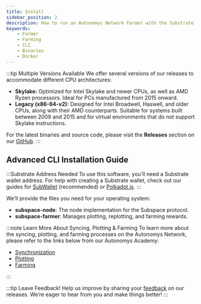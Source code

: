 ```yaml
---
title: Install
sidebar_position: 2
description: How to run an Autonomys Network Farmer with the Substrate CLI
keywords:
    - Farmer
    - Farming
    - CLI
    - Binaries
    - Docker
---
```



:::tip Multiple Versions Available
We offer several versions of our releases to accommodate different CPU architectures:

- **Skylake:** Optimized for Intel Skylake and newer CPUs, as well as AMD Ryzen processors. Ideal for PCs manufactured from 2015 onward.
- **Legacy (x86-64-v2):** Designed for Intel Broadwell, Haswell, and older CPUs, along with their AMD counterparts. Suitable for systems built between 2009 and 2015 and for virtual environments that do not support Skylake instructions.

For the latest binaries and source code, please visit the **Releases** section on our [GitHub](https://github.com/autonomys/subspace/releases).
:::

## Advanced CLI Installation Guide

:::Substrate Address Needed
To use this software, you'll need a Substrate wallet address. For help with creating a Substrate wallet, check out our guides for [SubWallet](https://docs.autonomys.xyz/docs/farming-&-staking/farming/advanced-cli/docs/farming-&-staking/wallets/subwallet.md) (recommended) or [Polkadot.js](https://docs.autonomys.xyz/docs/farming-&-staking/farming/advanced-cli/docs/farming-&-staking/wallets/polkadot.md).
:::

We’ll provide the files you need for your operating system:
- **subspace-node**: The node implementation for the Subspace protocol.
- **subspace-farmer**: Manages plotting, replotting, and farming rewards.

<Tabs groupId="OS">

<TabItem value="linux" label="🐧 Ubuntu" default>
<LinuxPage />
</TabItem>

<TabItem value="windows" label="🖼️ Windows">
<WindowsPage />
</TabItem>

<TabItem value="macos" label="🍎 macOS">
<MacOSPage />
</TabItem>

<TabItem value="systemd_service" label="🤖 Linux Service (SystemD)">
<SystemDPage />
</TabItem>

<TabItem value="docker" label="🐳 Docker">
<DockerPage />
</TabItem>

<TabItem value="source" label="🛠️ Build from Source">
<SourcePage />
</TabItem>

</Tabs>

:::note Learn More About Syncing, Plotting & Farming
To learn more about the syncing, plotting, and farming processes on the Autonomys Network, please refer to the links below from our Autonomys Academy:
- [Synchronization](https://academy.autonomys.xyz/subspace-protocol/network-architecture/networking-protocols#synchronization)
- [Plotting](https://academy.autonomys.xyz/subspace-protocol/consensus/proof-of-archival-storage/plotting)
- [Farming](https://academy.autonomys.xyz/subspace-protocol/consensus/proof-of-archival-storage/farming)

:::

:::tip Leave Feedback!
Help us improve by sharing your [feedback](https://autonomys.typeform.com/to/tRe4Z0uI) on our releases. We’re eager to hear from you and make things better!
:::
